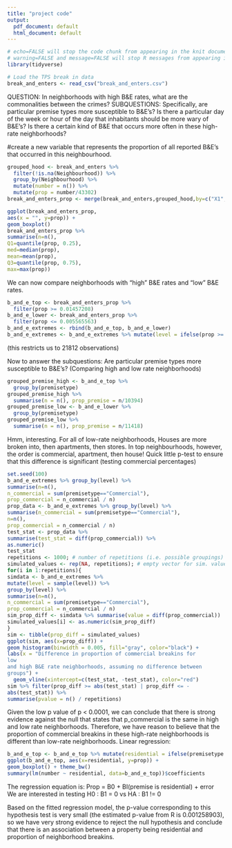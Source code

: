```yaml
---
title: "project code"
output:
  pdf_document: default
  html_document: default
---
```


```r
# echo=FALSE will stop the code chunk from appearing in the knit document
# warning=FALSE and message=FALSE will stop R messages from appearing in the knit document
library(tidyverse)
```


```r
# Load the TPS break in data
break_and_enters <- read_csv("break_and_enters.csv")
```



QUESTION: In neighborhoods with high B&E rates, what are the commonalities between the crimes?
SUBQUESTIONS: 
Specifically, are particular premise types more susceptible to B&E’s? 
Is there a particular day of the week or hour of the day that inhabitants should be more wary of B&E’s? 
Is there a certain kind of B&E that occurs more often in these high-rate neighborhoods?

#create a new variable that represents the proportion of all reported B&E's that occurred in this neighbourhood.
```r
grouped_hood <- break_and_enters %>% 
  filter(!is.na(Neighbourhood)) %>%
  group_by(Neighbourhood) %>%
  mutate(number = n()) %>%
  mutate(prop = number/43302)
break_and_enters_prop <- merge(break_and_enters,grouped_hood,by=c("X1", "Index", "event_unique_id", "occurrencedate", "reporteddate", "premisetype", "offence", "reportedyear", "reportedmonth", "reportedday", "reporteddayofyear", "reporteddayofweek", "reportedhour", "occurrenceyear", "occurrencemonth", "occurrenceday", "occurrencedayofyear", "occurrencedayofweek", "occurrencehour", "MCI", "Division", "Hood_ID", "Long", "Lat"))
```
 
```r
ggplot(break_and_enters_prop,
aes(x = "", y=prop)) +
geom_boxplot()
break_and_enters_prop %>%
summarise(n=n(),
Q1=quantile(prop, 0.25),
med=median(prop),
mean=mean(prop),
Q3=quantile(prop, 0.75),
max=max(prop))
```

We can now compare neighborhoods with "high" B&E rates and "low" B&E rates.

```r
b_and_e_top <- break_and_enters_prop %>%
  filter(prop >= 0.01457208)
b_and_e_lower <- break_and_enters_prop %>%
  filter(prop <= 0.005565563)
b_and_e_extremes <- rbind(b_and_e_top, b_and_e_lower)
b_and_e_extremes <- b_and_e_extremes %>% mutate(level = ifelse(prop >= 0.01457208, "high", "low"))

```

(this restricts us to 21812 observations)

Now to answer the subquestions:
Are particular premise types more susceptible to B&E’s? (Comparing high and low rate neighborhoods)

```r
grouped_premise_high <- b_and_e_top %>%
  group_by(premisetype)
grouped_premise_high %>%
  summarise(n = n(), prop_premise = n/10394)
grouped_premise_low <- b_and_e_lower %>%
  group_by(premisetype)
grouped_premise_low %>%
  summarise(n = n(), prop_premise = n/11418)
```
Hmm, interesting. For all of low-rate neighborhoods, Houses are more broken into, then apartments, then stores. In top neighbourhoods, however, the order is commercial, apartment, then house!
Quick little p-test to ensure that this difference is significant (testing commercial percentages)
```r
set.seed(100)
b_and_e_extremes %>% group_by(level) %>%
summarise(n=n(),
n_commercial = sum(premisetype=="Commercial"),
prop_commercial = n_commercial / n)
prop_data <- b_and_e_extremes %>% group_by(level) %>%
summarise(n_commercial = sum(premisetype=="Commercial"),
n=n(),
prop_commercial = n_commercial / n)
test_stat <- prop_data %>%
summarise(test_stat = diff(prop_commercial)) %>%
as.numeric()
test_stat
repetitions <- 1000; # number of repetitions (i.e. possible groupings)
simulated_values <- rep(NA, repetitions); # empty vector for sim. values
for(i in 1:repetitions){
simdata <- b_and_e_extremes %>%
mutate(level = sample(level)) %>%
group_by(level) %>%
summarise(n=n(),
n_commercial = sum(premisetype=="Commercial"),
prop_commercial = n_commercial / n)
sim_prop_diff <- simdata %>% summarise(value = diff(prop_commercial))
simulated_values[i] <- as.numeric(sim_prop_diff)
}
sim <- tibble(prop_diff = simulated_values)
ggplot(sim, aes(x=prop_diff)) +
geom_histogram(binwidth = 0.005, fill="gray", color="black") +
labs(x = "Difference in proportion of commercial breakins for
low
and high B&E rate neighborhoods, assuming no difference between
groups") + 
  geom_vline(xintercept=c(test_stat, -test_stat), color="red")
sim %>% filter(prop_diff >= abs(test_stat) | prop_diff <= -
abs(test_stat)) %>%
summarise(pvalue = n() / repetitions)
```
Given the low p value of p < 0.0001, we can conclude that there is strong evidence against the null that states that p_commercial is the same in high and low rate neighborhoods. Therefore, we have reason to believe that the proportion of commercial breakins in these high-rate neighborhoods is different than low-rate neighborhoods. 
Linear regression: 
```r
b_and_e_top <- b_and_e_top %>% mutate(residential = ifelse(premisetype == "House" | premisetype == "Apartment", "Yes", "No")) 
ggplot(b_and_e_top, aes(x=residential, y=prop)) +
geom_boxplot() + theme_bw()
summary(lm(number ~ residential, data=b_and_e_top))$coefficients

```
The regression equation is:
Prop = B0 + BI(premise is residential) + error
We are interested in testing
H0 : B1 = 0
vs
HA : B1 != 0

Based on the fitted regression model, the p-value corresponding to this hypothesis test is very small (the
estimated p-value from R is 0.001258903), so we have very strong evidence to reject the null hypothesis and
conclude that there is an association between a property being residential and proportion of neighborhood breakins.
